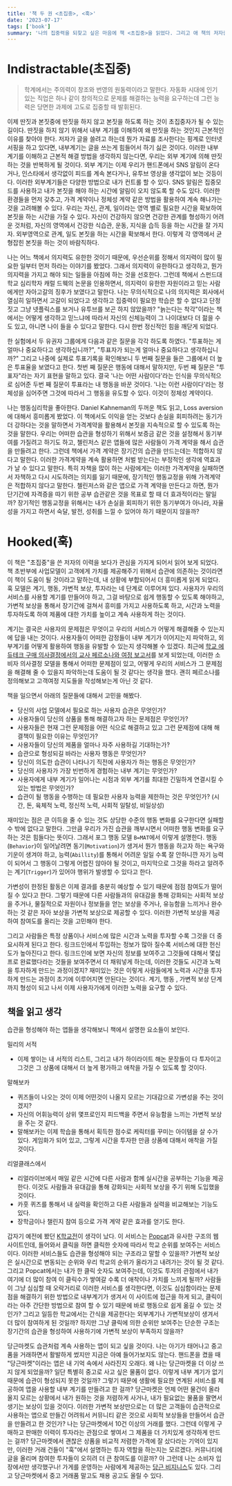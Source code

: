 ```yaml
---
title: '책 두 권 <초집중>, <훅>'
date: '2023-07-17'
tags: ['book']
summary: '나의 집중력을 되찾고 싶은 마음에 책 <초집중>을 읽었다. 그리고 애 책의 저자중 한명이 과거에 쓴 <훅>도 읽게 되었다. <흑>은 2014년에 출간된 책으로 조금 오래된 책이지만, 사업모델이 습관에 의존한다면 이 책이 도움이 될거라는 설명에 읽어보게 되었다. 계기, 행동, 가변적 보상, 투자라는 키워드를 현재 내가 일하고 있는 프로덕트와 내가 한번 쯤 만들어보고 싶은 서비스와 연관지어서 생각해보는 시간을 가졌다. 그 과정에서 떠오른 아이디어도 PM분들과 공유해보았다.'
---
```


# Indistractable(초집중)

> 학계에서는 주의력이 창조와 번영의 원동력이라고 말한다. 자동화 시대에 인기 있는 직업은 하나 같이 창의적으로 문제를 해결하는 능력을 요구하는데 그런 능력은 당면한 과제에 고도로 집중할 때 발휘된다.

이제 딴짓과 본짓중에 딴짓을 하지 않고 본짓을 하도록 하는 것이 초집중자가 될 수 있는 길이다. 딴짓을 하지 않기 위해서 내부 계기를 이해하여 왜 딴짓을 하는 것인지 근본적인 이유를 찾아야 한다. 저자가 글을 쓸려고 하는데 뭔가 자료를 조사한다는 핑계로 인터넷 서핑을 하고 있다면, 내부계기는 글을 쓰는게 힘들어서 하기 싫은 것이다. 이러한 내부 계기를 이해하고 근본적 해결 방법을 생각하지 않는다면, 우리는 외부 계기에 의해 딴짓 하는 것을 반복하게 될 것이다. 외부 계기는 이제 우리가 핸드폰에서 SNS 알림이 온다거나, 인스타에서 생각없이 피드를 계속 본다거나, 유투브 영상을 생각없이 보는 것등이다. 이러한 외부계기들은 다양한 방법으로 내가 컨트롤 할 수 있다. SNS 알림은 집중모드를 사용하고 내가 본짓을 해야 하는 시간에 알림이 오지 않도록 할 수도 있다. 이러한 환경들을 먼저 갖추고, 가격 계약이나 정체성 계약 같은 방법을 활용하여 계속 해나가는 것을 고려해볼 수 있다. 우리는 자신, 관계, 일이라는 영역 별로 필요한 시간을 확보하여 본짓을 하는 시간을 가질 수 있다. 자신이 건강하지 않으면 건강한 관계를 형성하기 어려운 것처럼, 자신의 영역에서 건강한 식습관, 운동, 지식을 습득 등을 하는 시간을 잘 가지자. 외부영역으로 관계, 일도 본짓을 하는 시간을 확보해서 한다. 이렇게 각 영역에서 균형잡힌 본짓을 하는 것이 바람직하다.

나는 어느 책에서 의지력도 유한한 것이기 때문에, 우선순위를 정해서 의지력이 많이 필요한 일부터 먼저 하라는 이야기를 봤었다. 그래서 의지력이 유한하다고 생각하고, 뭔가 의지력을 가지고 해야 되는 일들을 아침에 하는 것을 선호한다. 그런데 책에서 스펀드대학교 심리학자 캐럴 드웩의 논문을 인용하면서, 의지력이 유한한 자원이라고 믿는 사람에게만 자아고갈의 징후가 보였다고 말한다. 나는 무의식적으로 나의 의지력은 회사에서 열심히 일하면서 고갈이 되었다고 생각하고 집중력이 필요한 학습은 할 수 없다고 단정짓고 그냥 넷플릭스를 보거나 유투브를 보곤 하지 않았을까? "늙는다는 착각"이라는 책에서는 어떻게 생각하고 믿느냐에 따라서 자신의 신체능력이 그 나이대보다 더 젊을 수도 있고, 아니면 나이 들을 수 있다고 말한다. 다시 한번 정신적인 힘을 깨닫게 되었다.

한 실험에서 두 유권자 그룹에게 다음과 같은 질문을 각각 하도록 하였다. "투표하는 게 얼마나 중요하다고 생각하십니까?", "투표자가 되는게 얼마나 중요하다고 생각하십니까?" 그리고 나중에 실제로 투표기록을 확인해보니 두 번째 질문을 들은 그룹에서 더 높은 투표율을 보였다고 한다. 첫번 째 질문은 행동에 대해서 말하지만, 두번 째 질문은 "투표자"라는 자기 표현을 말하고 있다. 결국 '나는 어떤 사람이다'라는 인식을 무의식적으로 심어준 두번 째 질문이 투표라는 내 행동을 바꾼 것이다. '나는 이런 사람이다'라는 정체성을 심어주면 그것에 따라서 그 행동을 유도할 수 있다. 이것이 정체성 계약이다.

나는 행동심리학을 좋아한다. Daniel Kahneman의 두꺼운 책도 읽고, Loss aversion에 대해서 흥미롭게 봤었다. 이 책에서도 이익을 얻는 것보다 손실을 회피하려는 동기가 더 강하다는 것을 말하면서 가격계약을 활용해서 본짓을 지속적으로 할 수 있도록 하는 것을 말한다. 우리는 어떠한 습관을 형성하기 위해서 보증금 같은 것을 설정해서 동기부여를 가질려고 하기도 하고, 첼린저스 같은 앱들에 많은 사람들이 가격 계약을 해서 습관을 만들려고 한다. 그런데 책에서 가격 계약은 장기간의 습관을 만드는데는 적합하지 않다고 말한다. 이러한 가격계약을 계속 활용하면 처벌 받는다는 부정적인 생각에 역효과가 날 수 있다고 말한다. 특히 자책을 많이 하는 사람에게는 이러한 가격계약을 실패하면서 자책하고 다시 시도하려는 의지를 잃기 때문에, 장기적인 행동교정을 위해 가격계약은 적합하지 않다고 말한다. 첼린저스와 같은 앱으로 가격 계약을 만든다고 하면, 뭔가 단기간에 자격증을 따기 위한 공부 습관같은 것을 목표로 할 때 더 효과적이라는 말일까? 장기적인 행동교정을 위해서는 내가 손실을 회피하기 위한 동기부여가 아니라, 자율성을 가지고 하면서 숙달, 발전, 성취를 느낄 수 있어야 하기 때문이지 않을까?

# Hooked(훅)

이 책은 "초집중"을 쓴 저자의 이력을 보다가 관심을 가지게 되어서 읽어 보게 되었다. 책 초반부에 사업모델이 고객에게 가치를 제공해주기 위해서 습관에 의존하는 것이라면 이 책이 도움이 될 것이라고 말하는데, 내 상황에 부합되어서 더 흥미롭게 읽게 되었다. 훅 모델은 계기, 행동, 가변적 보상, 투자라는 네 단계로 이루어져 있다. 사용자가 우리의 서비스를 사용할 계기를 만들어야 하고, 그걸 바탕으로 쉽게 행동할 수 있도록 해야하고, 가변적 보상을 통해서 장기간에 걸쳐서 흥미를 가지고 사용하도록 하고, 시간과 노력을 투자하도록 하여 제품에 대한 가치를 높이고 계속 사용하게 하는 것이다.

계기는 결국은 사용자의 문제점은 무엇이고 우리의 서비스가 어떻게 해결해줄 수 있는지에 답을 내는 것이다. 사용자들이 어떠한 감정들이 내부 계기가 이어지는지 파악하고, 외부계기를 어떻게 활용하여 행동을 유발할 수 있는지 생각해볼 수 있겠다. 최근에 [학교 에듀테크 구매 의사결정에서의 교사 페르소나와 여정 보고서](https://www.askedtech.com/notice/123195)를 보게 되었는데, 이러한 소비자 의사결정 모델을 통해서 어떠한 문제점이 있고, 어떻게 우리의 서비스가 그 문제점을 해결해 줄 수 있을지 파악하는데 도움이 될 것 같다는 생각을 했다. 괜히 페르소나를 정의해보고 고객여정 지도들을 작성해보는게 아닌 것 같다.

책을 일으면서 아래의 질문들에 대해서 고민을 해봤다.

- 당신의 사업 모델에서 필요로 하는 사용자 습관은 무엇인가?
- 사용자들이 당신의 상품을 통해 해결하고자 하는 문제점은 무엇인가?
- 사용자들은 현재 그런 문제점을 어떤 식으로 해결하고 있고 그런 문제점에 대해 해결책이 필요한 이유는 무엇인가?
- 사용자들이 당신의 제품을 얼마나 자주 사용하길 기대하는가?
- 습관으로 형성되길 바라는 사용자 행동은 무엇인가?
- 당신이 의도한 습관이 나타나기 직전에 사용자가 하는 행동은 무엇인가?
- 당신의 사용자가 가장 빈번하게 경험하는 내부 계기는 무엇인가?
- 사용자에게 내부 계기가 일어나는 시점과 외부 계기를 최대한 긴밀하게 연결시킬 수 있는 방법은 무엇인가?
- 습관이 될 행동을 수행하는 데 필요한 사용자 능력을 제한하는 것은 무엇인가? (시간, 돈, 육체적 노력, 정신적 노력, 사회적 일탈성, 비일상성)

재미있는 점은 큰 이득을 줄 수 있는 것도 상당한 수준의 행동 변화를 요구한다면 실패할 수 밖에 없다고 말한다. 그만큼 우리가 가진 습관을 깨부시면서 어떠한 행동 변화를 요구하는 것은 힘들다는 뜻이다. 그래서 포그 행동 모델 `B=MAT`에서 이렇게 설명한다. 행동(`Behavior`)이 일어날려면 동기(`Motivation`)가 생겨서 뭔가 행동을 하고자 하는 욕구와 기운이 생겨야 하고, 능력(`Abillity`)를 통해서 어려운 일일 수록 잘 안하니깐 자기 능력이 되어서 그 행동이 그렇게 어렵진 않아야 될 것이고, 마지막으로 그것을 하라고 알려주는 계기(`Trigger`)가 있어야 행위가 발생할 수 있다고 한다.

가변성이 한정된 활동은 이제 결과를 충분히 예상할 수 있기 때문에 점점 참여도가 떨어질 수 있다고 한다. 그렇기 때문에 다른 사람들과의 유대감을 통해 강화되는 사회적 보상을 주거나, 물질적으로 자원이나 정보들을 얻는 보상을 주거나, 유능함을 느끼거나 완수하는 것 같은 자아 보상을 가변적 보상으로 제공할 수 있다. 이러한 가변적 보상을 제공하여 참여도를 올리는 것을 고민해야 한다.

그리고 사람들은 특정 상품이나 서비스에 많은 시간과 노력을 투자할 수록 그것을 더 중요시하게 된다고 한다. 링크드인에서 투입하는 정보가 많아 질수록 서비스에 대한 헌신도가 높아진다고 한다. 링크드인에 보면 자신의 정보를 보여주고 그것들에 대해서 몇십프로 완료했다라는 것들을 보여주면서 더 채워넣게 하는데, 이러한 것들도 시간과 노력을 투자하게 만드는 과정이겠지? 재미있는 것은 이렇게 사람들에게 노력과 시간을 투자하게 만드는 과정이 초기에 이루어지면 안된다는 것이다. 계기, 행동 , 가변적 보상 단계까지 형성이 되고 나서 이제 사용자가에게 이러한 노력을 요구할 수 있다.

## 책을 읽고 생각

습관을 형성해야 하는 앱들을 생각해보니 책에서 설명한 요소들이 보인다.

밀리의 서적

- 이제 쌓이는 내 서적의 리스트, 그리고 내가 하이라이트 해논 문장들이 다 투자이고 그것은 그 상품에 대해서 더 높게 평가하고 애착을 가질 수 있도록 할 것이다.

말해보카

- 퀴즈들이 나오는 것이 이제 어떤것이 나올지 모르는 기대감으로 가변성을 주는 것이겠지?
- 자신의 어휘능력이 상위 몇프로인지 피드백을 주면서 유능함을 느끼는 가변적 보상을 주는 것 같다.
- 말해보카는 이제 학습을 통해서 획득한 점수로 케릭터를 꾸미는 아이템을 살 수가 있다. 게임화가 되어 있고, 그렇게 시간을 투자한 만큼 상품에 대해서 애착을 가질 것이다.

리얼클래스에서

- 리얼라이브에서 매일 같은 시간에 다른 사람과 함께 실시간을 공부하는 기능을 제공한다. 이것도 사람들과 유대감을 통해 강화되는 사회적 보상을 주기 위해 도입했을 것이다.
- 카훗 퀴즈를 통해서 내 실력을 확인하고 다른 사람들과 실력을 비교해보는 기능도 있다.
- 장학금이나 챌린지 참여 등으로 가격 계약 같은 효과를 얻기도 한다.

갑자기 예전에 봤던 [K학교전](https://namu.wiki/w/K%ED%95%99%EA%B5%90%EC%A0%84!)이 생각이 났다. 이 서비스는 [Popcat](https://popcat.click/)과 유사한 구조의 웹 사이트인데, 들어와서 클릭을 하면 클릭한 숫자에 따라서 학교 순위를 보여주는 서비스이다. 이러한 서비스들도 습관을 형성해야 되는 구조라고 말할 수 있을까? 가변적 보상은 실시간으로 변동되는 순위와 우리 학교의 순위가 올라가고 내려가는 것이 될 것 같다. 그리고 Popcat에서는 내가 한 클릭 숫자도 보여주는데, 이것도 투자의 관점에서 내가 여기에 더 많이 참여 이 클릭수가 쌓여갈 수록 더 애착이나 가치를 느끼게 될까? 사람들이 그냥 심심할 때 오락거리로 이러한 서비스를 생각한다면, 이것도 심심함이라는 문제점을 해결하기 위한 방법으로 내부계기가 생겨서 이 사이트에 접근을 하게 되고, 클릭이라는 아주 간단한 방법으로 참여 할 수 있기 때문에 바로 행동으로 쉽게 옮길 수 있는 것인가? 그리고 일등한 학교에서는 간식을 제공한다는 외부계기나 가변적보상이 생겨서 더 많이 참여하게 된 것일까? 하지만 그냥 클릭에 의한 순위만 보여주는 단순한 구조는 장기간의 습관을 형성하여 사용하기에 가변적 보상이 부족하지 않을까?

당근마켓도 습관처럼 계속 사용하는 앱이 되고 싶을 것이다. 나는 아기가 태어나고 중고품을 거래하면서 활발하게 썼지만 지금은 아예 들어가보지도 않는다. 핸드폰을 켰을 때 "당근마켓"이라는 앱은 내 기억 속에서 사라진지 오래다. 왜 나는 당근마켓을 더 이상 쓰지 않게 되었을까? 일단 특별히 중고로 사고 싶은 물품이 없다. 이렇게 내부 계기가 없기 때문에 습관이 형성되지 못한 것일까? 그렇기 때문에 생활에 필요한 연계된 서비스를 제공하여 앱을 사용할 내부 계기를 만들려고 한 걸까? 당근마켓은 언제 어떤 물건이 올라올지 모르는 상황에서 내가 원하는 것을 저렴하게 사거나, 내가 필요없는 물품을 팔면서 생기는 보상이 있을 것이다. 이러한 가변적 보상만으로는 더 많은 고객들이 습관적으로 사용하는 앱으로 만들긴 어려워서 커뮤니티 같은 것으로 사회적 보상들을 만들어서 습관을 만들려고 한 것인가? 나는 당근마켓에서 10건 이상의 거래를 했다. 그런데 이렇게 구매하고 판매한 이력이 투자라는 관점으로 쌓여서 그 제품을 더 가치있게 생각하게 만드는 걸까? 당근마켓에서 괜찮은 상품을 비교적 저렴한 가격에 잘 샀다라는 기억이 있지만, 이러한 거래 건들이 "훅"에서 설명하는 투자 역할을 하는지는 모르겠다. 커뮤니티에 글을 올리며 참여한 투자들이 오히려 더 큰 참여도를 이끌까? 아 그런데 나는 소비자 입장에서만 생각했구나! 가게를 운영하는 사람에게 제공하는 [당근 비지니스](https://business.daangn.com/)도 있다. 그리고 당근마켓에서 중고 거래품 말고도 채용 공고도 올릴 수 있다.
